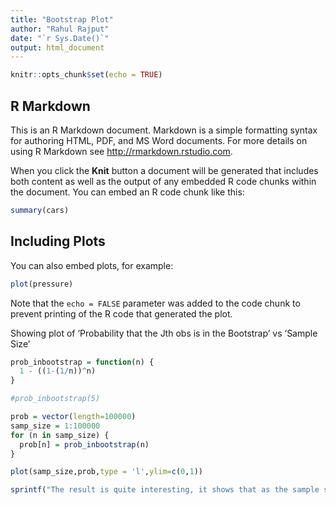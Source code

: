 ```yaml
---
title: "Bootstrap Plot"
author: "Rahul Rajput"
date: "`r Sys.Date()`"
output: html_document
---
```


```r
knitr::opts_chunk$set(echo = TRUE)
```

## R Markdown

This is an R Markdown document. Markdown is a simple formatting syntax for authoring HTML, PDF, and MS Word documents. For more details on using R Markdown see <http://rmarkdown.rstudio.com>.

When you click the **Knit** button a document will be generated that includes both content as well as the output of any embedded R code chunks within the document. You can embed an R code chunk like this:

```r
summary(cars)
```

## Including Plots

You can also embed plots, for example:

```r
plot(pressure)
```

Note that the `echo = FALSE` parameter was added to the code chunk to prevent printing of the R code that generated the plot.

Showing plot of 'Probability that the Jth obs is in the Bootstrap' vs 'Sample Size'
```r

prob_inbootstrap = function(n) {
  1 - ((1-(1/n))^n)
}

#prob_inbootstrap(5)

prob = vector(length=100000)
samp_size = 1:100000
for (n in samp_size) {
  prob[n] = prob_inbootstrap(n)
}

plot(samp_size,prob,type = 'l',ylim=c(0,1))

sprintf("The result is quite interesting, it shows that as the sample size increases the probability of the Jth obs being in the Bootstrap sample becomes almost constant after a certain threshold. Intuitively, this contradicts the result expected from formula.")
```

